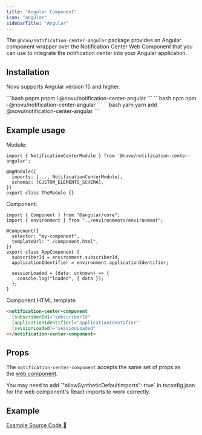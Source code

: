 ```yaml
---
title: "Angular Component"
icon: "angular"
sidebarTitle: "Angular"
---
```


The `@novu/notification-center-angular` package provides an Angular component wrapper over the Notification Center Web Component that you can use to integrate the notification center into your Angular application.

## Installation

<Tip>Novu supports Angular version 15 and higher.</Tip>

<CodeGroup>
```bash pnpm
pnpm i @novu/notification-center-angular
```
```bash npm
npm i @novu/notification-center-angular
```
```bash yarn
yarn add @novu/notification-center-angular
```
</CodeGroup>

## Example usage

Module:

```tsx
import { NotificationCenterModule } from '@novu/notification-center-angular';

@NgModule({
  imports: [..., NotificationCenterModule],
  schemas: [CUSTOM_ELEMENTS_SCHEMA],
})
export class TheModule {}
```

Component:

```tsx
import { Component } from "@angular/core";
import { environment } from "../environments/environment";

@Component({
  selector: "my-component",
  templateUrl: "./component.html",
})
export class AppComponent {
  subscriberId = environment.subscriberId;
  applicationIdentifier = environment.applicationIdentifier;

  sessionLoaded = (data: unknown) => {
    console.log("loaded", { data });
  };
}
```

Component HTML template:

```html
<notification-center-component
  [subscriberId]="subscriberId"
  [applicationIdentifier]="applicationIdentifier"
  [sessionLoaded]="sessionLoaded"
></notification-center-component>
```

## Props

The `notification-center-component` accepts the same set of props as the [web component](/notification-center/client/web-component).

<Tip>
  You may need to add `"allowSyntheticDefaultImports": true` in tsconfig.json for the web component's React imports to work correctly.
</Tip>

## Example

[Example Source Code 🔗](https://github.com/novuhq/examples/tree/main/novu-angular-notification-center)
